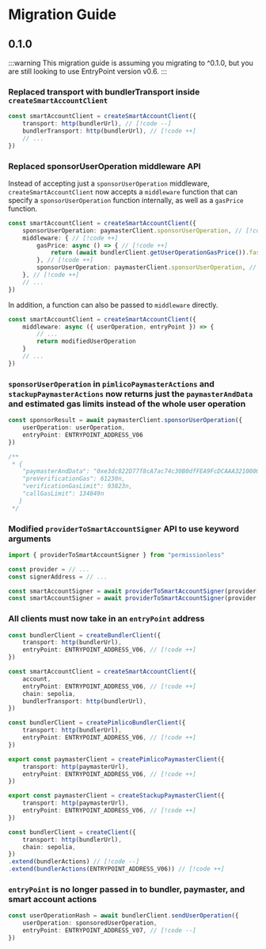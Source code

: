 
<VersionWarning version="0.2" />

# Migration Guide

## 0.1.0

:::warning
This migration guide is assuming you migrating to ^0.1.0, but you are still looking to use EntryPoint version v0.6.
:::

### Replaced transport with bundlerTransport inside `createSmartAccountClient`

```ts
const smartAccountClient = createSmartAccountClient({
	transport: http(bundlerUrl), // [!code --]
    bundlerTransport: http(bundlerUrl), // [!code ++]
    // ...
})
```

### Replaced sponsorUserOperation middleware API

Instead of accepting just a `sponsorUserOperation` middleware, `createSmartAccountClient` now accepts a `middleware` function that can specify a `sponsorUserOperation` function internally, as well as a `gasPrice` function.

```ts
const smartAccountClient = createSmartAccountClient({
    sponsorUserOperation: paymasterClient.sponsorUserOperation, // [!code --]
	middleware: { // [!code ++]
		gasPrice: async () => { // [!code ++]
			return (await bundlerClient.getUserOperationGasPrice()).fast // [!code ++]
		}, // [!code ++]
		sponsorUserOperation: paymasterClient.sponsorUserOperation, // [!code ++]
	}, // [!code ++]
    // ...
})
```

In addition, a function can also be passed to `middleware` directly.

```ts
const smartAccountClient = createSmartAccountClient({
	middleware: async ({ userOperation, entryPoint }) => {
		// ...
		return modifiedUserOperation
	}
    // ...
})
```


### `sponsorUserOperation` in `pimlicoPaymasterActions` and `stackupPaymasterActions` now returns just the `paymasterAndData` and estimated gas limits instead of the whole user operation

```ts
const sponsorResult = await paymasterClient.sponsorUserOperation({ 
	userOperation: userOperation, 
	entryPoint: ENTRYPOINT_ADDRESS_V06 
})

/**
 * {
    "paymasterAndData": "0xe3dc822D77f8cA7ac74c30B0dfFEA9FcDCAAA321000000000000000000000000000000000000000000000000000000006514ac7d000000000000000000000000000000000000000000000000000000000000000071eee8c38559ef6872351c16a312cefbc545344a3f7cc1b910d059a0d5c613012763e6b1ce31080a975ddcba12817305a62a322e3ec8f106bd2181b0fd1391cf1c",
    "preVerificationGas": 61230n,
    "verificationGasLimit": 93823n,
    "callGasLimit": 134849n
   }
 */
```

### Modified `providerToSmartAccountSigner` API to use keyword arguments

```ts
import { providerToSmartAccountSigner } from "permissionless"

const provider = // ...
const signerAddress = // ...

const smartAccountSigner = await providerToSmartAccountSigner(provider, signerAddress) // [!code --]
const smartAccountSigner = await providerToSmartAccountSigner(provider, { signerAddress: signerAddress }) // [!code ++]
```

### All clients must now take in an `entryPoint` address

```ts
const bundlerClient = createBundlerClient({
	transport: http(bundlerUrl),
	entryPoint: ENTRYPOINT_ADDRESS_V06, // [!code ++]
})

const smartAccountClient = createSmartAccountClient({
	account,
	entryPoint: ENTRYPOINT_ADDRESS_V06, // [!code ++]
	chain: sepolia,
	bundlerTransport: http(bundlerUrl),
})

const bundlerClient = createPimlicoBundlerClient({
	transport: http(bundlerUrl),
	entryPoint: ENTRYPOINT_ADDRESS_V06, // [!code ++]
})

export const paymasterClient = createPimlicoPaymasterClient({
	transport: http(paymasterUrl),
	entryPoint: ENTRYPOINT_ADDRESS_V06, // [!code ++]
})

export const paymasterClient = createStackupPaymasterClient({
	transport: http(paymasterUrl),
	entryPoint: ENTRYPOINT_ADDRESS_V06, // [!code ++]
})

const bundlerClient = createClient({
	transport: http(bundlerUrl),
	chain: sepolia,
})
.extend(bundlerActions) // [!code --]
.extend(bundlerActions(ENTRYPOINT_ADDRESS_V06)) // [!code ++]
```

### `entryPoint` is no longer passed in to bundler, paymaster, and smart account actions

```ts
const userOperationHash = await bundlerClient.sendUserOperation({
	userOperation: sponsoredUserOperation,
	entryPoint: ENTRYPOINT_ADDRESS_V07, // [!code --]
})
```